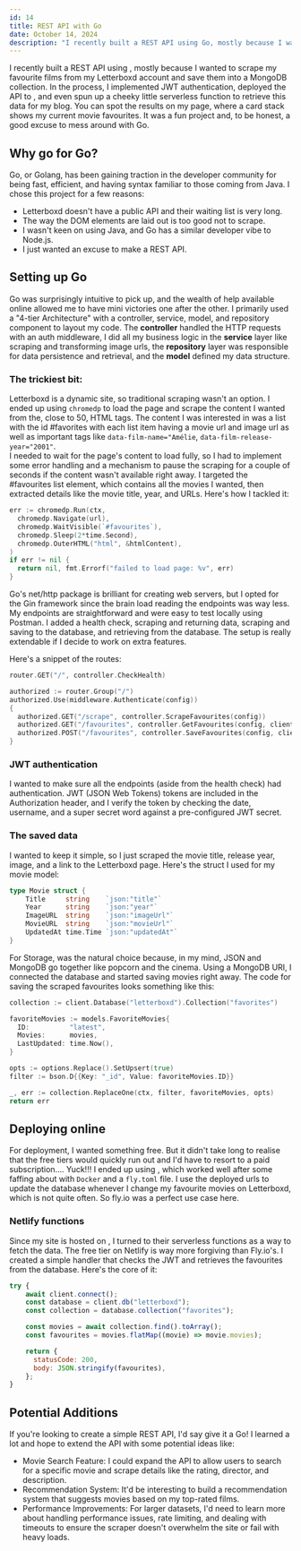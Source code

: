 ---
id: 14
title: REST API with Go
date: October 14, 2024
description: "I recently built a REST API using Go, mostly because I wanted to scrape my favourite films from my Letterboxd account and save them into a MongoDB collection. In the process, I implemented JWT authentication, deployed the API to Fly.io, and even spun up a cheeky little serverless function to retrieve this data for my blog. You can spot the results on my About page, where a card stack shows my current movie favourites."
---

<ImgPositioner>
  <Picture src="https://go.dev/images/gophers/ladder.svg" alt="gopher icon" />
</ImgPositioner>

I recently built a REST API using <Anchor link="https://go.dev/" text="Go" variant="link" />, mostly because I wanted to scrape my favourite films from my Letterboxd account and save them into a MongoDB collection. In the process, I implemented JWT authentication, deployed the API to <Anchor link="https://fly.io/" variant="link" />, and even spun up a cheeky little serverless function to retrieve this data for my blog. You can spot the results on my <Anchor link="/about" text="About" variant="link" /> page, where a card stack shows my current movie favourites. It was a fun project and, to be honest, a good excuse to mess around with Go.

## Why go for Go?

Go, or Golang, has been gaining traction in the developer community for being fast, efficient, and having syntax familiar to those coming from Java. I chose this project for a few reasons:

- Letterboxd doesn't have a public API and their waiting list is very long.
- The way the DOM elements are laid out is too good not to scrape.
- I wasn't keen on using Java, and Go has a similar developer vibe to Node.js.
- I just wanted an excuse to make a REST API.

## Setting up Go

Go was surprisingly intuitive to pick up, and the wealth of help available online allowed me to have mini victories one after the other. I primarily used a "4-tier Architecture" with a controller, service, model, and repository component to layout my code. The **controller** handled the HTTP requests with an auth middleware, I did all my business logic in the **service** layer like scraping and transforming image urls, the **repository** layer was responsible for data persistence and retrieval, and the **model** defined my data structure.

### The trickiest bit:

Letterboxd is a dynamic site, so traditional scraping wasn't an option. I ended up using `chromedp` to load the page and scrape the content I wanted from the, close to 50, HTML tags. The content I was interested in was a list with the id #favorites with each list item having a movie url and image url as well as important tags like `data-film-name="Amélie`, `data-film-release-year="2001"`.  
I needed to wait for the page's content to load fully, so I had to implement some error handling and a mechanism to pause the scraping for a couple of seconds if the content wasn't available right away. I targeted the #favourites list element, which contains all the movies I wanted, then extracted details like the movie title, year, and URLs. Here's how I tackled it:

```go
err := chromedp.Run(ctx,
  chromedp.Navigate(url),
  chromedp.WaitVisible(`#favourites`),
  chromedp.Sleep(2*time.Second),
  chromedp.OuterHTML("html", &htmlContent),
)
if err != nil {
  return nil, fmt.Errorf("failed to load page: %v", err)
}
```

Go's net/http package is brilliant for creating web servers, but I opted for the Gin framework since the brain load reading the endpoints was way less. My endpoints are straightforward and were easy to test locally using Postman. I added a health check, scraping and returning data, scraping and saving to the database, and retrieving from the database. The setup is really extendable if I decide to work on extra features.

Here's a snippet of the routes:

```go
router.GET("/", controller.CheckHealth)

authorized := router.Group("/")
authorized.Use(middleware.Authenticate(config))
{
  authorized.GET("/scrape", controller.ScrapeFavourites(config))
  authorized.GET("/favourites", controller.GetFavourites(config, client))
  authorized.POST("/favourites", controller.SaveFavourites(config, client))
}
```

### JWT authentication

I wanted to make sure all the endpoints (aside from the health check) had authentication. JWT (JSON Web Tokens) tokens are included in the Authorization header, and I verify the token by checking the date, username, and a super secret word against a pre-configured JWT secret.

### The saved data

I wanted to keep it simple, so I just scraped the movie title, release year, image, and a link to the Letterboxd page. Here's the struct I used for my movie model:

```go
type Movie struct {
    Title     string    `json:"title"`
    Year      string    `json:"year"`
    ImageURL  string    `json:"imageUrl"`
    MovieURL  string    `json:"movieUrl"`
    UpdatedAt time.Time `json:"updatedAt"`
}
```

For Storage, <Anchor link="https://www.mongodb.com/" text="MongoDB" variant="link" /> was the natural choice
because, in my mind, JSON and MongoDB go together like popcorn and the cinema. Using a
MongoDB URI, I connected the database and started saving movies right away. The
code for saving the scraped favourites looks something like this:

```go
collection := client.Database("letterboxd").Collection("favorites")

favoriteMovies := models.FavoriteMovies{
  ID:          "latest",
  Movies:      movies,
  LastUpdated: time.Now(),
}

opts := options.Replace().SetUpsert(true)
filter := bson.D{{Key: "_id", Value: favoriteMovies.ID}}

_, err := collection.ReplaceOne(ctx, filter, favoriteMovies, opts)
return err
```

## Deploying online

For deployment, I wanted something free. But it didn't take long to realise that the free tiers would quickly run out and I'd have to resort to a paid subscription.... Yuck!!! I ended up using <Anchor link="https://fly.io/" variant="link" />, which worked well after some faffing about with `Docker` and a `fly.toml` file. I use the deployed urls to update the database whenever I change my favourite movies on Letterboxd, which is not quite often. So fly.io was a perfect use case here.

### Netlify functions

Since my site is hosted on <Anchor link="https://www.netlify.com/" text="Netlify" variant="link" />, I turned to their serverless functions as a way to fetch the data. The free tier on Netlify is way more forgiving than Fly.io's. I created a simple handler that checks the JWT and retrieves the favourites from the database. Here's the core of it:

```js
try {
    await client.connect();
    const database = client.db("letterboxd");
    const collection = database.collection("favorites");

    const movies = await collection.find().toArray();
    const favourites = movies.flatMap((movie) => movie.movies);

    return {
      statusCode: 200,
      body: JSON.stringify(favourites),
    };
}
```

## Potential Additions

If you're looking to create a simple REST API, I'd say give it a Go! I learned a lot and hope to extend the API with some potential ideas like:

- Movie Search Feature: I could expand the API to allow users to search for a specific movie and scrape details like the rating, director, and description.
- Recommendation System: It'd be interesting to build a recommendation system that suggests movies based on my top-rated films.
- Performance Improvements: For larger datasets, I'd need to learn more about handling performance issues, rate limiting, and dealing with timeouts to ensure the scraper doesn't overwhelm the site or fail with heavy loads.
